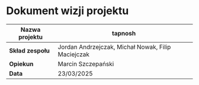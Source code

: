 # Dokument wizji projektu

| **Nazwa projektu** | tapnosh                                            |
| ------------------ | -------------------------------------------------- |
| **Skład zespołu**  | Jordan Andrzejczak, Michał Nowak, Filip Maciejczak |
| **Opiekun**        | Marcin Szczepański                                 |
| **Data**           | 23/03/2025                                         |
